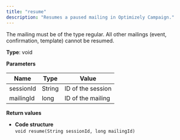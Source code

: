 ```yaml
---
title: "resume"
description: "Resumes a paused mailing in Optimizely Campaign."
---
```


The mailing must be of the type regular. All other mailings (event, confirmation, template) cannot be resumed.

**Type**: void

**Parameters**

| Name      | Type   | Value             |
| --------- | ------ | ----------------- |
| sessionId | String | ID of the session |
| mailingId | long   | ID of the mailing |

**Return values**

* **Code structure**  
`void resume(String sessionId, long mailingId)  
`